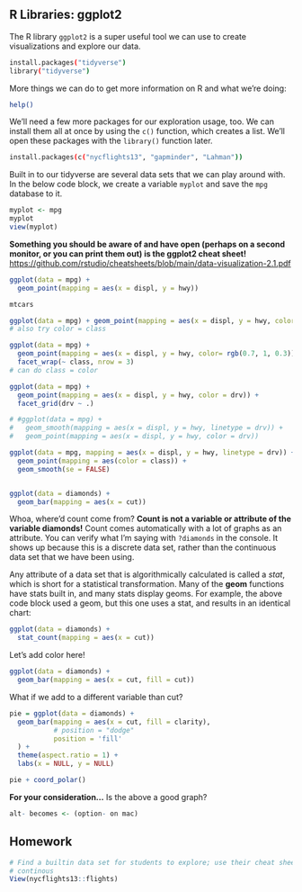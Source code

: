 ## **R Libraries: ggplot2**

The R library `ggplot2` is a super useful tool we can use to create visualizations and explore our data.

```{bash}
install.packages("tidyverse")
library("tidyverse")
```

More things we can do to get more information on R and what we're doing:

```{bash}
help()
```

We'll need a few more packages for our exploration usage, too. We can install them all at once by using the `c()` function, which creates a list. We'll open these packages with the `library()` function later.

```{bash}
install.packages(c("nycflights13", "gapminder", "Lahman"))
```

Built in to our tidyverse are several data sets that we can play around with. In the below code block, we create a variable `myplot` and save the `mpg` database to it.

```{r}
myplot <- mpg
myplot
view(myplot)
```

**Something you should be aware of and have open (perhaps on a second monitor, or you can print them out) is the ggplot2 cheat sheet!** <https://github.com/rstudio/cheatsheets/blob/main/data-visualization-2.1.pdf>

```{r}
ggplot(data = mpg) +
  geom_point(mapping = aes(x = displ, y = hwy))
```

```{r}
mtcars
```

```{r}
ggplot(data = mpg) + geom_point(mapping = aes(x = displ, y = hwy, color = displ < 5))
# also try color = class
```

```{r}
ggplot(data = mpg) +
  geom_point(mapping = aes(x = displ, y = hwy, color= rgb(0.7, 1, 0.3))) +
  facet_wrap(~ class, nrow = 3)
# can do class = color
```

```{r}
ggplot(data = mpg) +
  geom_point(mapping = aes(x = displ, y = hwy, color = drv)) +
  facet_grid(drv ~ .)
```

```{r}
# #ggplot(data = mpg) +
#   geom_smooth(mapping = aes(x = displ, y = hwy, linetype = drv)) +
#   geom_point(mapping = aes(x = displ, y = hwy, color = drv))

ggplot(data = mpg, mapping = aes(x = displ, y = hwy, linetype = drv)) + 
  geom_point(mapping = aes(color = class)) +
  geom_smooth(se = FALSE)
```

```{r}

```

```{r}

ggplot(data = diamonds) +
  geom_bar(mapping = aes(x = cut))
```

Whoa, where'd count come from? **Count is not a variable or attribute of the variable diamonds!** Count comes automatically with a lot of graphs as an attribute. You can verify what I'm saying with `?diamonds` in the console. It shows up because this is a discrete data set, rather than the continuous data set that we have been using.

Any attribute of a data set that is algorithmically calculated is called a *stat*, which is short for a statistical transformation. Many of the **geom** functions have stats built in, and many stats display geoms. For example, the above code block used a geom, but this one uses a stat, and results in an identical chart:

```{r}
ggplot(data = diamonds) +
  stat_count(mapping = aes(x = cut))
```

Let's add color here!

```{r}
ggplot(data = diamonds) +
  geom_bar(mapping = aes(x = cut, fill = cut))
```

What if we add to a different variable than cut?

```{r}
pie = ggplot(data = diamonds) +
  geom_bar(mapping = aes(x = cut, fill = clarity),
           # position = "dodge"
           position = 'fill'
  ) +
  theme(aspect.ratio = 1) +
  labs(x = NULL, y = NULL)

pie + coord_polar()
```

**For your consideration...** Is the above a good graph?

```{r}
alt- becomes <- (option- on mac)
```

## Homework

```{r}
# Find a builtin data set for students to explore; use their cheat sheet from stats to label continuous and discrete data; Use graphs to tell me things about 3 data sets
# continous
View(nycflights13::flights)
```

```{r}

```

```{r}

```
